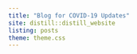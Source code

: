 ```yaml
---
title: "Blog for COVID-19 Updates"
site: distill::distill_website
listing: posts
theme: theme.css
---
```

